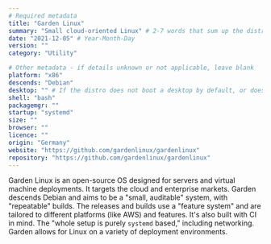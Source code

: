 ```yaml
---
# Required metadata
title: "Garden Linux"
summary: "Small cloud-oriented Linux" # 2-7 words that sum up the distribution
date: "2021-12-05" # Year-Month-Day
version: ""
category: "Utility"

# Other metadata - if details unknown or not applicable, leave blank
platform: "x86"
descends: "Debian"
desktop: "" # If the distro does not boot a desktop by default, or doesn't ship one, leave 'desktop' blank
shell: "bash"
packagemgr: ""
startup: "systemd"
size: ""
browser: ""
licence: ""
origin: "Germany"
website: "https://github.com/gardenlinux/gardenlinux"
repository: "https://github.com/gardenlinux/gardenlinux"
---
```


Garden Linux is an open-source OS designed for servers and virtual machine deployments. It targets the cloud and enterprise markets. Garden descends Debian and aims to be a "small, auditable" system, with "repeatable" builds. The releases and builds use a "feature system" and are tailored to different platforms (like AWS) and features. It's also built with CI in mind. The "whole setup is purely `systemd` based," including networking. Garden allows for Linux on a variety of deployment environments.
